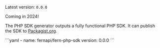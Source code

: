 Latest version: `0.0.0`

<Callout intent = "tip">
Coming in 2024!
</Callout>

<br />

The PHP SDK generator outputs a fully functional PHP
SDK. It can publish the SDK to [Packagist.org](https://Packagist.org).

<CodeBlock title="generators.yml">
```yaml
- name: fernapi/fern-php-sdk
  version: 0.0.0
```
</CodeBlock>
